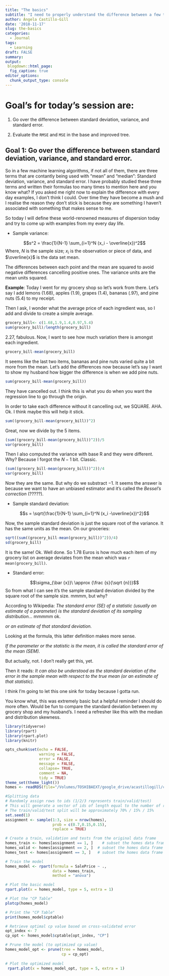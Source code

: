 ```yaml
---
title: "The basics"
subtitle: "I need to properly understand the difference between a few things."
author: Ángela Castillo-Gill
date: '2018-11-17'
slug: the-basics
categories:
  - Journal
tags: 
  - Learning
draft: FALSE
summary: 
output:
 blogdown::html_page:
  fig_caption: true
editor_options: 
  chunk_output_type: console
---
```


# Goal's for today's session are:

1. Go over the difference between standard deviation, variance, and standard error.

2. Evaluate the `RMSE` and `MSE` in the base and improved tree. 

## Goal 1: Go over the difference between standard deviation, variance, and standard error.

So in a few machine learning algorithms, if not all of them, there are three terms that are contantly being used with "mean" and "median": Standard deviation, variance, and standard error. I have probably studied these three terms and written their formulas too many times to mention here and you know what? If you asked me right now to explain the difference with every day examples, I don't think I could. Over time they have become a mush and I realise the reason they don't stick is because they are something I haven't associated with something that makes sense to me. 

So today I will define these world-renowned measures of dispersion today and try to come up with examples from my every day life.

* Sample variance: 

$$s^2 = \frac{1}{N-1} \sum_{i=1}^N (x_i - \overline{x})^2$$
Where, $N$ is the sample size; $x_i$ is the observation or piece of data, and $\overline{x}$ is the data set mean.

The differences between each point and the mean are squared to avoid negative differences cancelling positive ones. The variance units are the mean units squared. 

**Example**: Today I went for my grocery shop so let's work from there. Let's say I add lemons (1.68), apples (1.9), grapes (1.4), bananas (.97), and pine nuts (5.4) to my receipt. 

Then I ask, I wonder what the average price of each ingredient was, so I add and divide to create a simple average. 

```r
grocery_bill<- c(1.68,1.9,1.4,0.97,5.4)
sum(grocery_bill)/length(grocery_bill)
```

2.27, fabulous. Now, I want to see how much variation there is amongst each ingredient.

```r
grocery_bill-mean(grocery_bill)
```

It seems like the last two items, bananas and pine nuts varied quite a bit more from the mean. Let's add the differences now because let's say I want to show my husband how bigger the difference is when we add pine nuts. 

```r
sum(grocery_bill-mean(grocery_bill))
```

They have cancelled out. I think this is what you do when you want the regression line to go through the origin.

In order to take each difference without it cancelling out, we SQUARE. AHA. Ok. I think maybe this will help it stick.

```r
sum((grocery_bill-mean(grocery_bill))^2)
```

Great, now we divide by the 5 items.

```r
(sum((grocery_bill-mean(grocery_bill))^2))/5
var(grocery_bill)
```

Then I also computed the variance with base R and they were different. Why? Because I forgot the $N-1$ bit. Classic.

```r
(sum((grocery_bill-mean(grocery_bill))^2))/4
var(grocery_bill)
```

Now they are the same. But why do we substract $-1$. It seems the answer is because we want to have an unbiased estimator and it's called the *Bessel's correction* (?????). 

* Sample standard deviation: 

$$s = \sqrt{\frac{1}{N-1} \sum_{i=1}^N (x_i -\overline{x})^2}$$

Now, the sample standard deviation is just the square root of the variance. It has the same units as the mean. On our groceries:

```r
sqrt((sum((grocery_bill-mean(grocery_bill))^2))/4)
sd(grocery_bill)
```

It is the same! Ok. Well done. So 1.78 Euros is how much each item of my grocery list on average deviates from the mean which was `r mean(grocery_bill)`. 

* Standard error: 

$$\sigma_{\bar {x}}\ \approx {\frac {s}{\sqrt {n}}}$$
So from what I can see it's the sample standard deviation divided by the square root of the sample size. mmmm, but why?

According to Wikipedia: *The standard error (SE) of a statistic (usually an estimate of a parameter) is the standard deviation of its sampling distribution...*
mmmmm ok. 

*or an estimate of that standard deviation.*

Looking at the formula, this latter definition makes more sense. 

*If the parameter or the statistic is the mean, it is called the standard error of the mean (SEM).*

But actually, not. I don't really get this, yet. 

Then it reads: *It can also be understood as the standard deviation of the error in the sample mean with respect to the true mean (or an estimate of that statistic).*

I think I'm going to let this one sink for today because I gotta run.

You know what, this was extremely basic but a helpful reminder I should do more often. Would be fun to compare the standard deviation between my grocery shop and my husband's. I need a refresher like this with the median and distribution skewness. 
```r
library(tidyverse)
library(rpart)
library(rpart.plot)
library(knitr)

opts_chunk$set(echo = FALSE,
               warning = FALSE,
               error = FALSE,
               message = FALSE,
               collapse= TRUE,
               comment = NA,
               tidy = TRUE)
theme_set(theme_light())
homes <- readRDS(file="/Volumes/TOSHIBAEXT/google_drive/acastillogill/content/homes.rds")
```

```r
#Splitting data
# Randomly assign rows to ids (1/2/3 represents train/valid/test)
# This will generate a vector of ids of length equal to the number of rows
# The train/valid/test split will be approximately 70% / 15% / 15% 
set.seed(1)
assignment <- sample(1:3, size = nrow(homes),
                     prob = c(0.7,0.15,0.15),
                     replace = TRUE)

# Create a train, validation and tests from the original data frame 
homes_train <- homes[assignment == 1, ]    # subset the homes data frame to training indices only
homes_valid <- homes[assignment == 2, ]  # subset the homes data frame to validation indices only
homes_test <- homes[assignment == 3, ]   # subset the homes data frame to test indices only
```

```r
# Train the model
homes_model <- rpart(formula = SalePrice ~ ., 
                     data = homes_train, 
                     method = "anova")

# Plot the basic model
rpart.plot(x = homes_model, type = 5, extra = 1)
```


```r
# Plot the "CP Table"
plotcp(homes_model)

# Print the "CP Table"
print(homes_model$cptable)
```



```r
# Retrieve optimal cp value based on cross-validated error
opt_index <- 7
cp_opt <- homes_model$cptable[opt_index, "CP"]

# Prune the model (to optimized cp value)
homes_model_opt <- prune(tree = homes_model, 
                         cp = cp_opt)
                          
# Plot the optimized model
 rpart.plot(x = homes_model_opt, type = 5, extra = 1)
```

 
